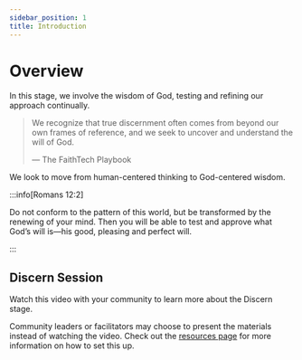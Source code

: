 ```yaml
---
sidebar_position: 1
title: Introduction
---
```



# Overview

In this stage, we involve the wisdom of God, testing and refining our approach continually.

> We recognize that true discernment often comes from beyond our own frames of reference, and we seek to uncover and understand the will of God.
>
> — The FaithTech Playbook

We look to move from human-centered thinking to God-centered wisdom.

:::info[Romans 12:2]

Do not conform to the pattern of this world, but be transformed by the renewing of your mind. Then you will be able to test and approve what God’s will is—his good, pleasing and perfect will.

:::

## Discern Session

Watch this video with your community to learn more about the Discern stage.

<div className={styles.videos}>
  <YouTubeVideo
    id="0GSfhbMIeAE"
    title="FaithTech Create 2023 - Discern"
    startTime={2516}
  />
</div>

Community leaders or facilitators may choose to present the materials
instead of watching the video. Check out the [resources page](/prepare/resources)
for more information on how to set this up.
